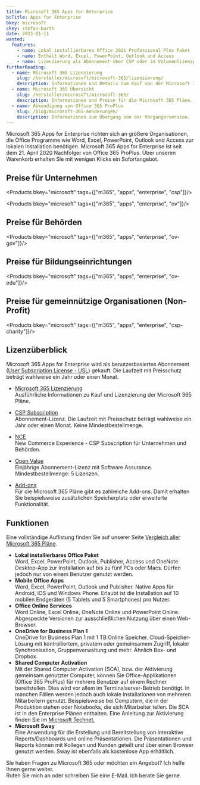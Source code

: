 ```yaml
---
title: Microsoft 365 Apps for Enterprise
bcTitle: Apps for Enterprise
bkey: microsoft
ckey: stefan-barth
date: 2023-01-11
wanted:
  features:
    - name: Lokal installierbares Office 2021 Professional Plus Paket
    - name: Enthält Word, Excel, PowerPoint, Outlook und Access
    - name: Lizenzierung als Abonnement über CSP oder im Volumenlizenzprogramm Open Value
furtherReading:
  - name: Microsoft 365 Lizenzierung
    slug: /hersteller/microsoft/microsoft-365/lizenzierung/
    description: Informationen und Details zum Kauf von der Microsoft 365 Pläne.
  - name: Microsoft 365 Übersicht
    slug: /hersteller/microsoft/microsoft-365/
    description: Informationen und Preise für die Microsoft 365 Pläne.
  - name: Abkündigung von Office 365 ProPlus
    slug: /blog/microsoft-365-aenderungen/
    description: Informationen zum Übergang von der Vorgängerversion.
---
```




<Intro>

Microsoft 365 Apps for Enterprise richten sich an größere Organisationen, die Office Programme wie Word, Excel, PowerPoint, Outlook und Access zur lokalen Installation benötigen.
Microsoft 365 Apps for Enterprise ist seit dem 21. April 2020 Nachfolger von Office 365 ProPlus. Über unseren Warenkorb erhalten Sie mit wenigen Klicks ein Sofortangebot.


</Intro>

<TOC />




## Preise für Unternehmen

<Products bkey="microsoft" tags={["m365", "apps", "enterprise", "csp"]}/>

<Products bkey="microsoft" tags={["m365", "apps", "enterprise", "ov"]}/>


## Preise für Behörden

<Products bkey="microsoft" tags={["m365", "apps", "enterprise", "ov-gov"]}/>


## Preise für Bildungseinrichtungen

<Products bkey="microsoft" tags={["m365", "apps", "enterprise", "ov-edu"]}/>


## Preise für gemeinnützige Organisationen (Non-Profit)

<Products bkey="microsoft" tags={["m365", "apps", "enterprise", "csp-charity"]}/>



## Lizenzüberblick

Microsoft 365 Apps for Enterprise wird als benutzerbasiertes Abonnement ([User Subscription License - USL](/hersteller/microsoft/microsoft-365/lizenzierung/#user-subscription-license-usl)) gekauft. Die Laufzeit mit Preisschutz beträgt wahlweise ein Jahr oder einen Monat.


<ArrowList>

- [Microsoft 365 Lizenzierung](/hersteller/microsoft/microsoft-365/lizenzierung/)<br />
  Ausführliche Informationen zu Kauf und Lizenzierung der Microsoft 365 Pläne.

- [CSP Subscription](/hersteller/microsoft/csp/)<br />
  Abonnement-Lizenz. Die Laufzeit mit Preisschutz beträgt wahlweise ein Jahr oder einen Monat. Keine Mindestbestellmenge.

- [NCE](/hersteller/microsoft/microsoft-365/lizenzierung/#new-commerce-experience-nce)<br />
  New Commerce Experience - CSP Subscription für Unternehmen und Behörden.

- [Open Value](/hersteller/microsoft/open-value/)<br />
  Einjährige Abonnement-Lizenz mit Software Assurance. Mindestbestellmenge: 5 Lizenzen.

- [Add-ons](/hersteller/microsoft/microsoft-365/add-ons/)<br />
  Für die Microsoft 365 Pläne gibt es zahlreiche Add-ons. Damit erhalten Sie beispielsweise zusätzlichen Speicherplatz oder erweiterte Funktionalität.

</ArrowList>


## Funktionen

Eine vollständige Auflistung finden Sie auf unserer Seite [Vergleich aller Microsoft 365 Pläne](/hersteller/microsoft/microsoft-365/vergleich-aller-microsoft-365-plaene/).


<ArrowList>

- **Lokal installierbares Office Paket**<br />
  Word, Excel, PowerPoint, Outlook, Publisher, Access und OneNote Desktop-App zur Installation auf bis zu fünf PCs oder Macs. Dürfen jedoch nur von einem Benutzer genutzt werden.
- **Mobile Office Apps**<br />
  Word, Excel, PowerPoint, Outlook und Publisher. Native Apps für Android, iOS und Windows Phone. Erlaubt ist die Installation auf 10 mobilen Endgeräten (5 Tablets und 5 Smartphones) pro Nutzer.
- **Office Online Services**<br />
  Word Online, Excel Online, OneNote Online und PowerPoint Online. Abgespeckte Versionen zur ausschließlichen Nutzung über einen Web-Browser.
- **OneDrive for Business Plan 1**<br />
  OneDrive for Business Plan 1 mit 1 TB Online Speicher. Cloud-Speicher-Lösung mit kontrolliertem, privatem oder gemeinsamem Zugriff, lokaler Synchronisation, Gruppenverwaltung und mehr. Ähnlich Box- und Dropbox.
- **Shared Computer Activation**<br />
  Mit der Shared Computer Activation (SCA), bzw. der Aktivierung gemeinsam genutzter Computer, können Sie Office-Applikationen (Office 365 ProPlus) für mehrere Benutzer auf einem Rechner bereitstellen. Dies wird vor allem im Terminalserver-Betrieb benötigt. In manchen Fällen werden jedoch auch lokale Installationen von mehreren Mitarbeitern genutzt. Beispielsweise bei Computern, die in der Produktion stehen oder Notebooks, die sich Mitarbeiter teilen. Die SCA ist in den Enterprise Plänen enthalten. Eine Anleitung zur Aktivierung finden Sie im [Microsoft Technet.](https://learn.microsoft.com/en-us/deployoffice/overview-shared-computer-activation)
- **Microsoft Sway**<br />
  Eine Anwendung für die Erstellung und Bereitstellung von interaktive Reports/Dashboards und online Präsentationen. Die Präsentationen und Reports können mit Kollegen und Kunden geteilt und über einen Browser genutzt werden. Sway ist ebenfalls als kostenlose App erhältlich.

</ArrowList>


<GetInTouch theme="light">

Sie haben Fragen zu Microsoft 365 oder möchten ein Angebot? Ich helfe Ihnen gerne weiter.<br />
Rufen Sie mich an oder schreiben Sie eine E-Mail. Ich berate Sie gerne.

</GetInTouch>
